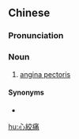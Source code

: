 {{also|心绞痛}}
==Chinese==
{{zh-forms|s=心绞痛|type=12}}

===Pronunciation===
{{zh-pron
|m=xīnjiǎotòng
|c=sam1 gaau2 tung3
|cat=n
}}

===Noun===
{{zh-noun}}

# [[angina pectoris]]

====Synonyms====
* {{zh-l|狹心症}}

[[hu:心絞痛]]
